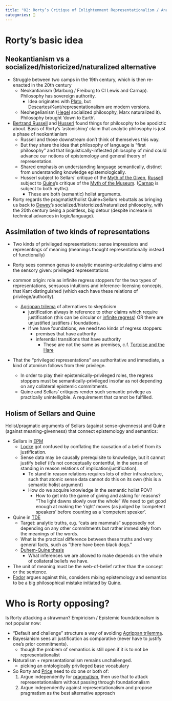 ```yaml
---
title: "02: Rorty’s Critique of Enlightenment Representationalism / Analytic Philosophy"
categories: 🔴
---
```


# Rorty's basic idea
## Neokantianism vs a socialized/historicized/naturalized alternative

- Struggle between two camps in the 19th century, which is then re-enacted in 
  the 20th century
  - Neokantianism (Marburg / Freiburg to CI Lewis and Carnap). Philosophy has 
    sovereign authority.
    - Idea originates with [Plato](/docs/phil/people/plato), but 
      Descartes/Kant/representationalism are 
      modern versions.
  - Neohegelianism ([Hegel](/docs/phil/people/hegel) socialized 
    philosophy, Marx naturalized it). 
    Philosophy brought 'down to Earth'.
- [Bertrand Russell](/docs/phil/people/russell) and 
  [Husserl](/docs/phil/people/hussurl) found things for 
  philosophy to be apodictic 
  about. Basis of Rorty's 'astonishing' claim that analytic philosophy is just a 
  phase of neokantianism
  - Russell and those downstream don't think of themselves this way.
  - But they share the idea that philosophy of language is "first philosophy" 
    and that linguistically-inflected philosophy of mind could advance our 
    notions of epistemology and general theory of representation.
  - Shared emphasis on understanding language semantically, distinct from 
    understanding knowledge epistemologically.
  - Husserl subject to Sellars' critique of the 
    [Myth of the Given](/docs/phil/people/sellars/myth.qmd), 
    [Russell](/docs/phil/people/russell) 
    subject to [Quine](/docs/phil/people/quine)'s critique of the
    [Myth of the Museum](/docs/phil/people/quine/myth.qmd). 
    ([Carnap](/docs/phil/people/carnap) is subject to both myths).
    - These are both (semantic) holist arguments.
- Rorty regards the pragmatist/holist Quine+Sellars rebuttals as bringing us 
  back to [Dewey](/docs/phil/people/dewey)'s 
  socialized/historicized/naturalized philosophy, with the 20th 
  century being a pointless, big detour (despite increase in technical advances 
  in logic/language).

## Assimilation of two kinds of representations
- Two kinds of privileged representations: sense impressions and representings 
  of meaning (meanings thought representationally instead of functionally)

- Rorty sees common genus to analytic meaning-articulating claims and the 
  sensory given: privileged representations
- common origin: role as infinite regress stoppers for the two types of 
  representations, sensuous intuitions and inference-licensing concepts, that 
  Kant distinguished (which each have these relations of privilege/authority).
  - [Agrippan trilema](/docs/phil/problems/agrippan.qmd) of alternatives to 
    skepticism
    - justification always in reference to other claims which require 
      justification (this can be circular or 
      [infinite regress](/docs/phil/problems/ruleregress.qmd)) 
      OR there are unjustified justifiers / foundations.
    - If we have foundations, we need two kinds of regress stoppers:
      - premises that have authority
      - inferential transitions that have authority
        - These are not the same as premises, c.f. 
          [Tortoise and the Hare](/docs/phil/problems/tortoise.qmd)
- That the "privileged representations" are authoritative and immediate, a kind 
  of atomism follows from their privilege.
  - In order to play their epistemically-privileged roles, the regress stoppers 
    must be semantically-privileged insofar as not depending on any collateral 
    epistemic commitments.
  - Quine and Sellars' critiques render such semantic privilege as practically 
    unintelligible. A requirement that cannot be fulfilled.

## Holism of Sellars and Quine
Holist/pragmatic arguments of Sellars (against sense-givenness) and Quine 
(against meaning-givenness) that connect epistemology and semantics:

- Sellars in [EPM](/docs/phil/people/sellars/works/epm) 
  - [Locke](/docs/phil/people/locke) got confused by conflating the 
    causation of a belief from its 
    justification.
  - Sense data may be causally prerequisite to knowledge, but it cannot justify 
    belief (it's not conceptually contentful, in the sense of standing in reason
    relations of implication/justification).
    - To stand in reason relations requires lots of other infrastructure, such 
      that atomic sense data cannot do this on its own (this is a semantic 
      holist argument)
    - How do we acquire knowledge in the semantic holist POV?
      - How to get into the game of giving and asking for reasons? "The light 
        dawns slowly over the whole" We need to get good enough at making the 
        'right' moves (as judged by 'competent speakers' before counting as a 
        'competent speaker'.
- Quine in [TDE](/docs/phil/people/quine/works/two_dogmas) 
  - Target: analytic truths, e.g. "cats are mammals" supposedly not depending on 
    any other commitments but rather immediately from the meanings of the words.
  - What is the practical difference between these truths and very general facts, 
    such as "there have been black dogs."
  - [Duhem-Quine thesis](/docs/phil/people/quine/duhem_quine.qmd)
    - What inferences we are allowed to make depends on the whole of collateral 
      beliefs we have.
- The unit of meaning must be the web-of-belief rather than the concept or the 
  sentence.
- [Fodor](/docs/phil/people/fodor) argues against this, considers 
  mixing epistemology and semantics to be a 
  big philosophical mistake initiated by Quine.


# Who is Rorty opposing?

Is Rorty attacking a strawman? Empiricism / Epistemic foundationalism is not 
popular now:

- "Default and challenge" structure a way of avoiding 
  [Agrippan trilemma](/docs/phil/problems/agrippan.qmd).
- Bayesianism sees all justification as comparative (never have to justify 
  one's prior commitments).
  - though the problem of semantics is still open if it is to not be 
    representationalist
- Naturalism + representationalism remains unchallenged.
  - picking an ontologically privileged base vocabulary
- So Rorty and [Price](/docs/phil/people/price) need to do one or 
  both of:
  1. Argue independently for [pragmatism](/docs/phil/definitions/pragmatism.qmd), 
     then use that to attack 
     representationalism without passing through foundationalism
  2. Argue independently against representationalism and propose pragmatism as 
     the best alternative approach
